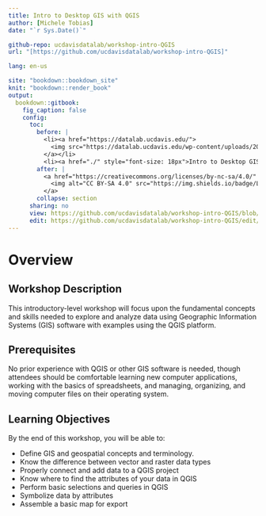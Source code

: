 ```yaml
---
title: Intro to Desktop GIS with QGIS
author: [Michele Tobias]
date: "`r Sys.Date()`"

github-repo: ucdavisdatalab/workshop-intro-QGIS
url: "[https://github.com/ucdavisdatalab/workshop-intro-QGIS]"

lang: en-us

site: "bookdown::bookdown_site"
knit: "bookdown::render_book"
output:
  bookdown::gitbook:
    fig_caption: false
    config:
      toc:
        before: |
          <li><a href="https://datalab.ucdavis.edu/">
            <img src="https://datalab.ucdavis.edu/wp-content/uploads/2019/07/datalab-logo-full-color-rgb-1.png" style="height: 100%; width: 100%; object-fit: contain" />
          </a></li>
          <li><a href="./" style="font-size: 18px">Intro to Desktop GIS with QGIS</a></li>
        after: |
          <a href="https://creativecommons.org/licenses/by-nc-sa/4.0/" target="_blank">
            <img alt="CC BY-SA 4.0" src="https://img.shields.io/badge/License-CC%20BY--NC--SA%204.0-lightgrey.svg" style="float: right; padding-right: 10px;" />
          </a>
        collapse: section
      sharing: no
      view: https://github.com/ucdavisdatalab/workshop-intro-QGIS/blob/master/%s
      edit: https://github.com/ucdavisdatalab/workshop-intro-QGIS/edit/master/%s
---
```


# Overview {-}

## Workshop Description
This introductory-level workshop will focus upon the fundamental concepts and skills needed to explore and analyze data using Geographic Information Systems (GIS) software with examples using the QGIS platform.

## Prerequisites
No prior experience with QGIS or other GIS software is needed, though attendees should be comfortable learning new computer applications, working with the basics of spreadsheets, and managing, organizing, and moving computer files on their operating system.

## Learning Objectives
By the end of this workshop, you will be able to:

+ Define GIS and geospatial concepts and terminology.
+ Know the difference between vector and raster data types
+ Properly connect and add data to a QGIS project
+ Know where to find the attributes of your data in QGIS
+ Perform basic selections and queries in QGIS
+ Symbolize data by attributes
+ Assemble a basic map for export
